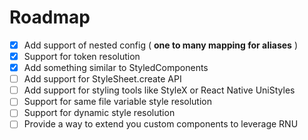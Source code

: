 # Roadmap

- [x] Add support of nested config ( **one to many mapping for aliases** )
- [x] Support for token resolution
- [x] Add something similar to StyledComponents
- [ ] Add support for StyleSheet.create API
- [ ] Add support for styling tools like StyleX or React Native UniStyles
- [ ] Support for same file variable style resolution
- [ ] Support for dynamic style resolution
- [ ] Provide a way to extend you custom components to leverage RNU